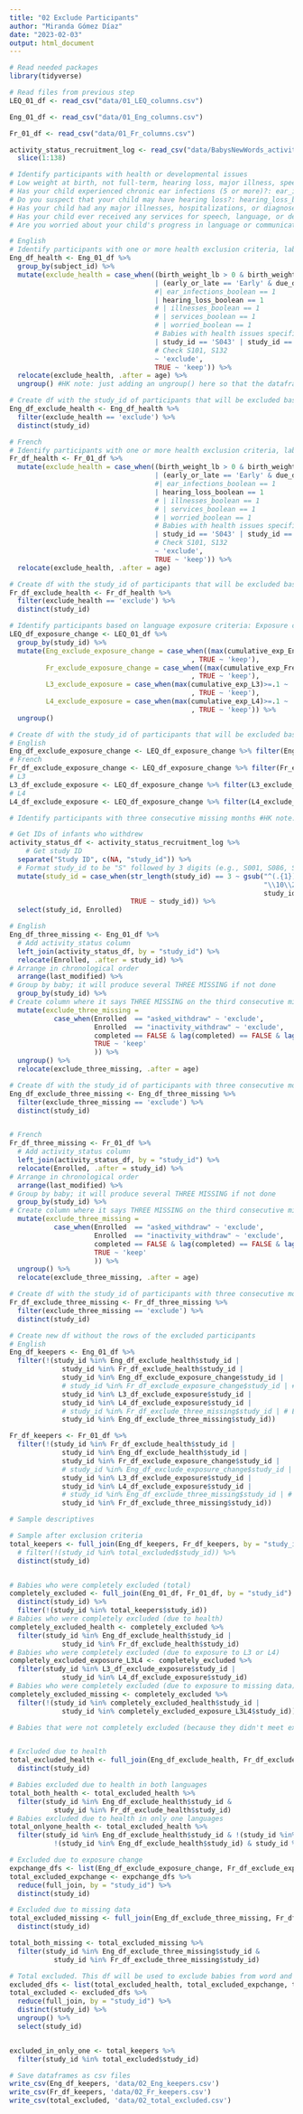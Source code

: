 ```yaml
---
title: "02 Exclude Participants"
author: "Miranda Gómez Díaz"
date: "2023-02-03"
output: html_document
---
```


```r
# Read needed packages
library(tidyverse)
```

```r
# Read files from previous step
LEQ_01_df <- read_csv("data/01_LEQ_columns.csv")

Eng_01_df <- read_csv("data/01_Eng_columns.csv") 

Fr_01_df <- read_csv("data/01_Fr_columns.csv") 

activity_status_recruitment_log <- read_csv("data/BabysNewWords_activity_status.csv") %>%
  slice(1:138)
```

```r
# Identify participants with health or developmental issues
# Low weight at birth, not full-term, hearing loss, major illness, speech/language/developmental issues
# Has your child experienced chronic ear infections (5 or more)?: ear_infections_boolean: 0=no, 1=yes. Some parents answered "yes" but said that it did not affect their child's hearing. We excluded babies whose parents reported hearing issues due to ear infection.
# Do you suspect that your child may have hearing loss?: hearing_loss_boolean: 0=no, 1=yes
# Has your child had any major illnesses, hospitalizations, or diagnosed disabilities?: illnesses_boolean: 0=no, 1=yes
# Has your child ever received any services for speech, language, or development issues?: services_boolean: 0=no, 1=yes
# Are you worried about your child's progress in language or communication?: worried_boolean: 0=no, 1=yes

# English
# Identify participants with one or more health exclusion criteria, label them as 'exclude'
Eng_df_health <- Eng_01_df %>%
  group_by(subject_id) %>%
  mutate(exclude_health = case_when((birth_weight_lb > 0 & birth_weight_lb < 5.5)
                                    | (early_or_late == 'Early' & due_date_diff >= 4) 
                                    #| ear_infections_boolean == 1 
                                    | hearing_loss_boolean == 1 
                                    # | illnesses_boolean == 1 
                                    # | services_boolean == 1 
                                    # | worried_boolean == 1 
                                    # Babies with health issues specified in conversation with parents 
                                    | study_id == 'S043' | study_id == 'S048' | study_id == 'S060' | study_id == 'S068' | study_id == 'S127'  
                                    # Check S101, S132
                                    ~ 'exclude', 
                                    TRUE ~ 'keep')) %>%
  relocate(exclude_health, .after = age) %>%
  ungroup() #HK note: just adding an ungroup() here so that the dataframe doesn't remain grouped by ID, which can sometimes cause issues later on if you don't realize it's grouped. You could also simply remove the group_by() in like 37 since I don't think it's actually doing anything.

# Create df with the study_id of participants that will be excluded based on health criteria
Eng_df_exclude_health <- Eng_df_health %>% 
  filter(exclude_health == 'exclude') %>% 
  distinct(study_id)

# French
# Identify participants with one or more health exclusion criteria, label them as 'exclude'
Fr_df_health <- Fr_01_df %>%
  mutate(exclude_health = case_when((birth_weight_lb > 0 & birth_weight_lb < 5.5) 
                                    | (early_or_late == 'Early' & due_date_diff >= 4) 
                                    #| ear_infections_boolean == 1 
                                    | hearing_loss_boolean == 1 
                                    # | illnesses_boolean == 1 
                                    # | services_boolean == 1 
                                    # | worried_boolean == 1
                                    # Babies with health issues specified in conversation with parents
                                    | study_id == 'S043' | study_id == 'S048' | study_id == 'S060' | study_id == 'S068' | study_id == 'S127' 
                                    # Check S101, S132 
                                    ~ 'exclude', 
                                    TRUE ~ 'keep')) %>%
  relocate(exclude_health, .after = age)

# Create df with the study_id of participants that will be excluded based on health criteria
Fr_df_exclude_health <- Fr_df_health %>% 
  filter(exclude_health == 'exclude') %>% 
  distinct(study_id)
```

```r
# Identify participants based on language exposure criteria: Exposure change greater than 25% at any two points, multilingual participants (10% or more exposure to a third or fourth language)
LEQ_df_exposure_change <- LEQ_01_df %>%
  group_by(study_id) %>%
  mutate(Eng_exclude_exposure_change = case_when((max(cumulative_exp_Eng)-min(cumulative_exp_Eng))>.2 ~ 'exclude'
                                             , TRUE ~ 'keep'),
         Fr_exclude_exposure_change = case_when((max(cumulative_exp_Fre)-min(cumulative_exp_Fre))>.2 ~ 'exclude'
                                             , TRUE ~ 'keep'),
         L3_exclude_exposure = case_when(max(cumulative_exp_L3)>=.1 ~ 'exclude'
                                             , TRUE ~ 'keep'),
         L4_exclude_exposure = case_when(max(cumulative_exp_L4)>=.1 ~ 'exclude'
                                             , TRUE ~ 'keep')) %>%
  ungroup()

# Create df with the study_id of participants that will be excluded based on exposure change and L3 and L4 exposure
# English
Eng_df_exclude_exposure_change <- LEQ_df_exposure_change %>% filter(Eng_exclude_exposure_change == 'exclude') %>% distinct(study_id)
# French
Fr_df_exclude_exposure_change <- LEQ_df_exposure_change %>% filter(Fr_exclude_exposure_change == 'exclude') %>% distinct(study_id)
# L3
L3_df_exclude_exposure <- LEQ_df_exposure_change %>% filter(L3_exclude_exposure == 'exclude') %>% distinct(study_id)
# L4
L4_df_exclude_exposure <- LEQ_df_exposure_change %>% filter(L4_exclude_exposure == 'exclude') %>% distinct(study_id)
```

```r
# Identify participants with three consecutive missing months #HK note: after the changes made in script 01, this section is now excluding 4 additional participants for inactivity: S045, S046, S086 and S133.

# Get IDs of infants who withdrew
activity_status_df <- activity_status_recruitment_log %>% 
    # Get study ID
  separate("Study ID", c(NA, "study_id")) %>% 
  # Format study_id to be "S" followed by 3 digits (e.g., S001, S086, S123)
  mutate(study_id = case_when(str_length(study_id) == 3 ~ gsub("^(.{1})(.*)$",
                                                               "\\10\\2",
                                                               study_id),
                              TRUE ~ study_id)) %>% 
  select(study_id, Enrolled)

# English
Eng_df_three_missing <- Eng_01_df %>%
  # Add activity_status column
  left_join(activity_status_df, by = "study_id") %>% 
  relocate(Enrolled, .after = study_id) %>% 
# Arrange in chronological order
  arrange(last_modified) %>%
# Group by baby; it will produce several THREE MISSING if not done
  group_by(study_id) %>%
# Create column where it says THREE MISSING on the third consecutive missing month
  mutate(exclude_three_missing =
           case_when(Enrolled  == "asked_withdraw" ~ 'exclude',
                     Enrolled  == "inactivity_withdraw" ~ 'exclude',
                     completed == FALSE & lag(completed) == FALSE & lag(completed, n=2) == FALSE  ~ 'exclude',
                     TRUE ~ 'keep'
                     )) %>%
  ungroup() %>%
  relocate(exclude_three_missing, .after = age)

# Create df with the study_id of participants with three consecutive months missing
Eng_df_exclude_three_missing <- Eng_df_three_missing %>%
  filter(exclude_three_missing == 'exclude') %>%
  distinct(study_id)


# French
Fr_df_three_missing <- Fr_01_df %>%
  # Add activity_status column
  left_join(activity_status_df, by = "study_id") %>% 
  relocate(Enrolled, .after = study_id) %>% 
# Arrange in chronological order
  arrange(last_modified) %>%
# Group by baby; it will produce several THREE MISSING if not done
  group_by(study_id) %>%
# Create column where it says THREE MISSING on the third consecutive missing month
  mutate(exclude_three_missing =
           case_when(Enrolled  == "asked_withdraw" ~ 'exclude',
                     Enrolled  == "inactivity_withdraw" ~ 'exclude',
                     completed == FALSE & lag(completed) == FALSE & lag(completed, n=2) == FALSE  ~ 'exclude',
                     TRUE ~ 'keep'
                     )) %>%
  ungroup() %>%
  relocate(exclude_three_missing, .after = age)

# Create df with the study_id of participants with three consecutive months missing
Fr_df_exclude_three_missing <- Fr_df_three_missing %>%
  filter(exclude_three_missing == 'exclude') %>%
  distinct(study_id)

```

```r
# Create new df without the rows of the excluded participants
# English
Eng_df_keepers <- Eng_01_df %>%
  filter(!(study_id %in% Eng_df_exclude_health$study_id | 
             study_id %in% Fr_df_exclude_health$study_id | 
             study_id %in% Eng_df_exclude_exposure_change$study_id |
             # study_id %in% Fr_df_exclude_exposure_change$study_id | # Exclude participants listwise
             study_id %in% L3_df_exclude_exposure$study_id |
             study_id %in% L4_df_exclude_exposure$study_id |
             # study_id %in% Fr_df_exclude_three_missing$study_id | # Exclude participants listwise
             study_id %in% Eng_df_exclude_three_missing$study_id)) 

Fr_df_keepers <- Fr_01_df %>%
  filter(!(study_id %in% Fr_df_exclude_health$study_id | 
             study_id %in% Eng_df_exclude_health$study_id | 
             study_id %in% Fr_df_exclude_exposure_change$study_id |
             # study_id %in% Eng_df_exclude_exposure_change$study_id | # Exclude participants listwise
             study_id %in% L3_df_exclude_exposure$study_id |
             study_id %in% L4_df_exclude_exposure$study_id |
             # study_id %in% Eng_df_exclude_three_missing$study_id | # Exclude participants listwise
             study_id %in% Fr_df_exclude_three_missing$study_id))

```

```r
# Sample descriptives

# Sample after exclusion criteria
total_keepers <- full_join(Eng_df_keepers, Fr_df_keepers, by = "study_id")  %>%
  # filter(!(study_id %in% total_excluded$study_id)) %>% 
  distinct(study_id)


# Babies who were completely excluded (total)
completely_excluded <- full_join(Eng_01_df, Fr_01_df, by = "study_id") %>% 
  distinct(study_id) %>% 
  filter(!(study_id %in% total_keepers$study_id))
# Babies who were completely excluded (due to health)
completely_excluded_health <- completely_excluded %>% 
  filter(study_id %in% Eng_df_exclude_health$study_id | 
             study_id %in% Fr_df_exclude_health$study_id)
# Babies who were completely excluded (due to exposure to L3 or L4)
completely_excluded_exposure_L3L4 <- completely_excluded %>% 
  filter(study_id %in% L3_df_exclude_exposure$study_id |
             study_id %in% L4_df_exclude_exposure$study_id)
# Babies who were completely excluded (due to exposure to missing data)
completely_excluded_missing <- completely_excluded %>% 
  filter(!(study_id %in% completely_excluded_health$study_id |
             study_id %in% completely_excluded_exposure_L3L4$study_id))

# Babies that were not completely excluded (because they didn't meet exclusion criteria in one language)


# Excluded due to health
total_excluded_health <- full_join(Eng_df_exclude_health, Fr_df_exclude_health, by = "study_id")  %>%
  distinct(study_id)

# Babies excluded due to health in both languages
total_both_health <- total_excluded_health %>%
  filter(study_id %in% Eng_df_exclude_health$study_id &
           study_id %in% Fr_df_exclude_health$study_id)
# Babies excluded due to health in only one languages
total_onlyone_health <- total_excluded_health %>%
  filter(study_id %in% Eng_df_exclude_health$study_id & !(study_id %in% Fr_df_exclude_health$study_id) |
           !(study_id %in% Eng_df_exclude_health$study_id) & study_id %in% Fr_df_exclude_health$study_id)

# Excluded due to exposure change
expchange_dfs <- list(Eng_df_exclude_exposure_change, Fr_df_exclude_exposure_change, L3_df_exclude_exposure, L4_df_exclude_exposure)
total_excluded_expchange <- expchange_dfs %>%
  reduce(full_join, by = "study_id") %>%
  distinct(study_id)

# Excluded due to missing data
total_excluded_missing <- full_join(Eng_df_exclude_three_missing, Fr_df_exclude_three_missing, by = "study_id")  %>%
  distinct(study_id)

total_both_missing <- total_excluded_missing %>%
  filter(study_id %in% Eng_df_exclude_three_missing$study_id &
           study_id %in% Fr_df_exclude_three_missing$study_id)

# Total excluded. This df will be used to exclude babies from word and concept models
excluded_dfs <- list(total_excluded_health, total_excluded_expchange, total_excluded_missing)
total_excluded <- excluded_dfs %>%
  reduce(full_join, by = "study_id") %>%
  distinct(study_id) %>%
  ungroup() %>%
  select(study_id)


excluded_in_only_one <- total_keepers %>% 
  filter(study_id %in% total_excluded$study_id)

```


```r
# Save dataframes as csv files
write_csv(Eng_df_keepers, 'data/02_Eng_keepers.csv')
write_csv(Fr_df_keepers, 'data/02_Fr_keepers.csv')
write_csv(total_excluded, 'data/02_total_excluded.csv')
```

